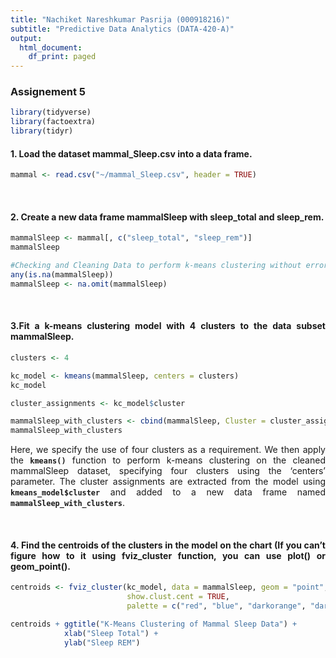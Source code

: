 ---
title: "Nachiket Nareshkumar Pasrija (000918216)"
subtitle: "Predictive Data Analytics (DATA-420-A)"
output:
  html_document:
    df_print: paged
---
<style>
body {
text-align: justify}
</style>

### __Assignement 5__

```{r,message=FALSE}
library(tidyverse)
library(factoextra)
library(tidyr)
```

#### __1. Load the dataset mammal_Sleep.csv into a data frame.__
```{r,message=FALSE}
mammal <- read.csv("~/mammal_Sleep.csv", header = TRUE)
```
<br>

#### __2. Create a new data frame mammalSleep with sleep_total and sleep_rem.__
```{r,message=FALSE}
mammalSleep <- mammal[, c("sleep_total", "sleep_rem")]
mammalSleep

#Checking and Cleaning Data to perform k-means clustering without error
any(is.na(mammalSleep))
mammalSleep <- na.omit(mammalSleep)
```
<br>

#### __3.Fit a k-means clustering model with 4 clusters to the data subset mammalSleep.__
```{r,message=FALSE}
clusters <- 4  

kc_model <- kmeans(mammalSleep, centers = clusters)
kc_model

cluster_assignments <- kc_model$cluster

mammalSleep_with_clusters <- cbind(mammalSleep, Cluster = cluster_assignments)
mammalSleep_with_clusters

```

Here, we specify the use of four clusters as a requirement. We then apply the __`kmeans()`__ function to perform k-means clustering on the cleaned mammalSleep dataset, specifying four clusters using the 'centers' parameter. The cluster assignments are extracted from the model using __`kmeans_model$cluster`__ and added to a new data frame named __`mammalSleep_with_clusters`__.

<br>

#### __4. Find the centroids of the clusters in the model on the chart (If you can’t figure how to it using fviz_cluster function, you can use plot() or geom_point().__

```{r,message=FALSE}
centroids <- fviz_cluster(kc_model, data = mammalSleep, geom = "point", 
                          show.clust.cent = TRUE, 
                          palette = c("red", "blue", "darkorange", "darkgreen"))

centroids + ggtitle("K-Means Clustering of Mammal Sleep Data") +
            xlab("Sleep Total") +
            ylab("Sleep REM")
```

